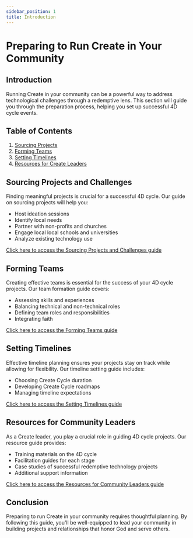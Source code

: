 ```yaml
---
sidebar_position: 1
title: Introduction
---
```


# Preparing to Run Create in Your Community

## Introduction

Running Create in your community can be a powerful way to address
technological challenges through a redemptive lens. This section will
guide you through the preparation process, helping you set up successful
4D cycle events.

## Table of Contents

1. [Sourcing Projects](./projects)
1. [Forming Teams](./teams)
1. [Setting Timelines](./timeline)
1. [Resources for Create Leaders](./resources)

## Sourcing Projects and Challenges

Finding meaningful projects is crucial for a successful 4D cycle. Our guide on sourcing projects will help you:

- Host ideation sessions
- Identify local needs
- Partner with non-profits and churches
- Engage local local schools and universities
- Analyze existing technology use

[Click here to access the Sourcing Projects and Challenges guide](./projects)

## Forming Teams

Creating effective teams is essential for the success of your 4D cycle projects. Our team formation guide covers:

- Assessing skills and experiences
- Balancing technical and non-technical roles
- Defining team roles and responsibilities
- Integrating faith

[Click here to access the Forming Teams guide](./teams)

## Setting Timelines

Effective timeline planning ensures your projects stay on track while allowing for flexibility. Our timeline setting guide includes:

- Choosing Create Cycle duration
- Developing Create Cycle roadmaps
- Managing timeline expectations

[Click here to access the Setting Timelines guide](./timeline)

## Resources for Community Leaders

As a Create leader, you play a crucial role in guiding 4D cycle projects. Our resource guide provides:

- Training materials on the 4D cycle
- Facilitation guides for each stage
- Case studies of successful redemptive technology projects
- Additional support information

[Click here to access the Resources for Community Leaders guide](./resources)

## Conclusion

Preparing to run Create in your community requires thoughtful
planning. By following this guide, you'll be well-equipped to
lead your community in building projects and relationships
that honor God and serve others.
